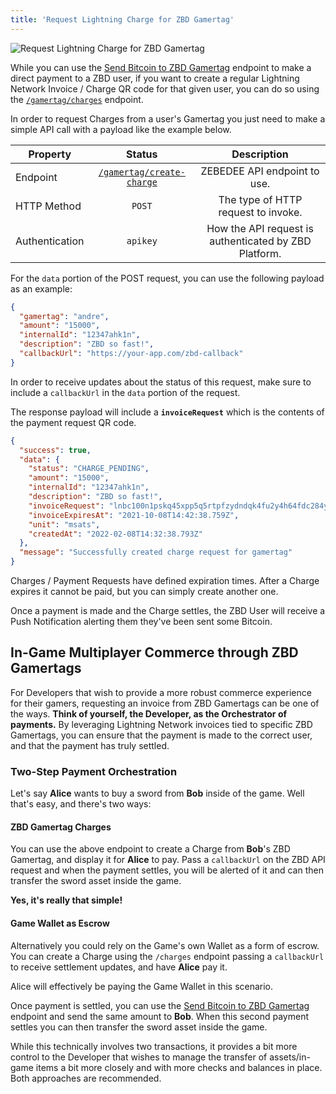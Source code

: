 ```yaml
---
title: 'Request Lightning Charge for ZBD Gamertag'
---
```


<Frame type="glass" caption="Request Lightning Charge for ZBD Gamertag">
  <img src="https://i.imgur.com/TOhjO81.png" alt="Request Lightning Charge for ZBD Gamertag" />
</Frame>
<br />

While you can use the [Send Bitcoin to ZBD Gamertag](/api/gamertag/send-payment) endpoint to make a direct payment to a ZBD user, if you want to create a regular Lightning Network Invoice / Charge QR code for that given user, you can do so using the [`/gamertag/charges`](/api/gamertag/create-charge) endpoint.

In order to request Charges from a user's Gamertag you just need to make a simple API call with a payload like the example below.

| Property | Status | Description |
| --- | :-: | :-: |
| Endpoint | [`/gamertag/create-charge`](/api/gamertag/create-charge) | ZEBEDEE API endpoint to use. |
| HTTP Method | `POST` | The type of HTTP request to invoke. |
| Authentication | `apikey` | How the API request is authenticated by ZBD Platform. |

For the `data` portion of the POST request, you can use the following payload as an example:

```json
{
  "gamertag": "andre",
  "amount": "15000",
  "internalId": "12347ahk1n",
  "description": "ZBD so fast!",
  "callbackUrl": "https://your-app.com/zbd-callback"
}
```

In order to receive updates about the status of this request, make sure to include a `callbackUrl` in the `data` portion of the request.

The response payload will include a **`invoiceRequest`** which is the contents of the payment request QR code.

```json
{
  "success": true,
  "data": {
    "status": "CHARGE_PENDING",
    "amount": "15000",
    "internalId": "12347ahk1n",
    "description": "ZBD so fast!",
    "invoiceRequest": "lnbc100n1pskq45xpp5q5rtpfzydndqk4fu2y4h64fdc284y6av0fn8gz4dmkq89xuxd28sdpvw3jhxarfdenjqctxw3jhygrjv4kk7anfdenjqmnpd4jscqzpgxqzjcsp59g6vgrss790zkwjqc3adndzt5tcq2ltaxynfstggjl6rre3kk6js9qyyssqfyan62pzsjsm62l6zq57jv9pmlpmycvqu649ccfjn7mar77awgykz2gft3fcgl9x5m4mz78nyng920uf6zwft5qnt2qjtqgpl7c72dgq4z7mgv",
    "invoiceExpiresAt": "2021-10-08T14:42:38.759Z",
    "unit": "msats",
    "createdAt": "2022-02-08T14:32:38.793Z"
  },
  "message": "Successfully created charge request for gamertag"
}
```

<Info>Charges / Payment Requests have defined expiration times. After a Charge expires it cannot be paid, but you can simply create another one.</Info>

Once a payment is made and the Charge settles, the ZBD User will receive a Push Notification alerting them they've been sent some Bitcoin.

## In-Game Multiplayer Commerce through ZBD Gamertags[​](#in-game-multiplayer-commerce-through-zbd-gamertags "Direct link to heading")

For Developers that wish to provide a more robust commerce experience for their gamers, requesting an invoice from ZBD Gamertags can be one of the ways. **Think of yourself, the Developer, as the Orchestrator of payments.** By leveraging Lightning Network invoices tied to specific ZBD Gamertags, you can ensure that the payment is made to the correct user, and that the payment has truly settled.

### Two-Step Payment Orchestration[​](#two-step-payment-orchestration "Direct link to heading")

Let's say **Alice** wants to buy a sword from **Bob** inside of the game. Well that's easy, and there's two ways:

#### ZBD Gamertag Charges[​](#zbd-gamertag-charges "Direct link to heading")

You can use the above endpoint to create a Charge from **Bob**'s ZBD Gamertag, and display it for **Alice** to pay. Pass a `callbackUrl` on the ZBD API request and when the payment settles, you will be alerted of it and can then transfer the sword asset inside the game.

**Yes, it's really that simple!**

#### Game Wallet as Escrow[​](#game-wallet-as-escrow "Direct link to heading")

Alternatively you could rely on the Game's own Wallet as a form of escrow. You can create a Charge using the `/charges` endpoint passing a `callbackUrl` to receive settlement updates, and have **Alice** pay it.

<Info>Alice will effectively be paying the Game Wallet in this scenario.</Info>

Once payment is settled, you can use the [Send Bitcoin to ZBD Gamertag](/api/gamertag/send-payment) endpoint and send the same amount to **Bob**. When this second payment settles you can then transfer the sword asset inside the game.

While this technically involves two transactions, it provides a bit more control to the Developer that wishes to manage the transfer of assets/in-game items a bit more closely and with more checks and balances in place. Both approaches are recommended.